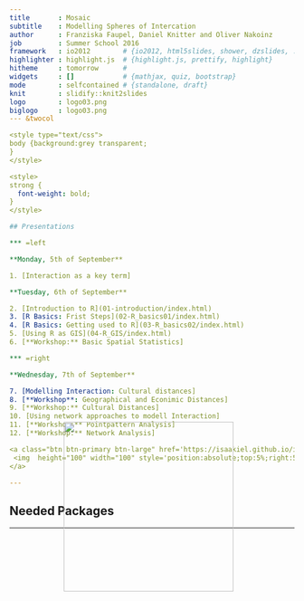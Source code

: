 ```yaml
---
title       : Mosaic 
subtitle    : Modelling Spheres of Intercation
author      : Franziska Faupel, Daniel Knitter and Oliver Nakoinz
job         : Summer School 2016
framework   : io2012        # {io2012, html5slides, shower, dzslides, ...}
highlighter : highlight.js  # {highlight.js, prettify, highlight}
hitheme     : tomorrow      # 
widgets     : []            # {mathjax, quiz, bootstrap}
mode        : selfcontained # {standalone, draft}
knit        : slidify::knit2slides
logo        : logo03.png
biglogo     : logo03.png
--- &twocol

<style type="text/css">
body {background:grey transparent;
}
</style>

<style>
strong {
  font-weight: bold;
}
</style>

## Presentations

*** =left

**Monday, 5th of September**

1. [Interaction as a key term]

**Tuesday, 6th of September**

2. [Introduction to R](01-introduction/index.html)
3. [R Basics: Frist Steps](02-R_basics01/index.html)
4. [R Basics: Getting used to R](03-R_basics02/index.html)
5. [Using R as GIS](04-R_GIS/index.html)
6. [**Workshop:** Basic Spatial Statistics]

*** =right

**Wednesday, 7th of September**

7. [Modelling Interaction: Cultural distances]
8. [**Workshop**: Geographical and Econimic Distances]
9. [**Workshop:** Cultural Distances]
10. [Using network approaches to modell Interaction]
11. [**Workshop:** Pointpattern Analysis]
12. [**Workshop:** Network Analysis]

<a class="btn btn-primary btn-large" href='https://isaakiel.github.io/index.html'>
 <img  height="100" width="100" style='position:absolute;top:5%;right:5%' src='assets/img/ISAAK.png' />
</a>

---
```


## Needed Packages


---

<a class="btn btn-primary btn-large" href='https://isaakiel.github.io/index.html'>
 <img  height="300" width="300" style='position:absolute;top:20%;right:35%' src='assets/img/ISAAK.png' />
</a>
